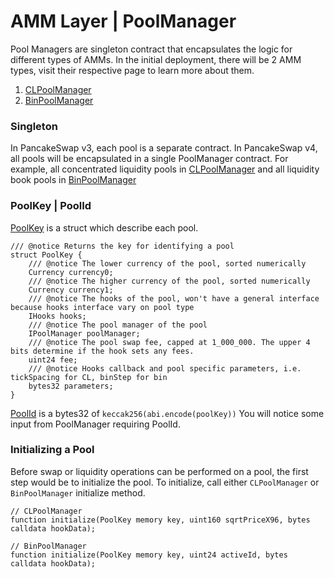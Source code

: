 # AMM Layer | PoolManager

Pool Managers are singleton contract that encapsulates the logic for different types of AMMs. In the initial deployment, there will be 2 AMM types, visit their respective page to learn more about them.

1. [CLPoolManager](/contracts/v4/overview/amm-layer/concentrated-liquidity)
2. [BinPoolManager](/contracts/v4/overview/amm-layer/liquidity-book)

### Singleton

In PancakeSwap v3, each pool is a separate contract. In PancakeSwap v4, all pools will be encapsulated in a single PoolManager contract. For example, all concentrated liquidity pools in [CLPoolManager](https://github.com/pancakeswap/pancake-v4-core/blob/main/src/pool-cl/CLPoolManager.sol) and all liquidity book pools in [BinPoolManager](https://github.com/pancakeswap/pancake-v4-core/blob/main/src/pool-bin/BinPoolManager.sol)


### PoolKey | PoolId

[PoolKey](https://github.com/pancakeswap/pancake-v4-core/blob/main/src/types/PoolKey.sol) is a struct which describe each pool.

```
/// @notice Returns the key for identifying a pool
struct PoolKey {
    /// @notice The lower currency of the pool, sorted numerically
    Currency currency0;
    /// @notice The higher currency of the pool, sorted numerically
    Currency currency1;
    /// @notice The hooks of the pool, won't have a general interface because hooks interface vary on pool type
    IHooks hooks;
    /// @notice The pool manager of the pool
    IPoolManager poolManager;
    /// @notice The pool swap fee, capped at 1_000_000. The upper 4 bits determine if the hook sets any fees.
    uint24 fee;
    /// @notice Hooks callback and pool specific parameters, i.e. tickSpacing for CL, binStep for bin
    bytes32 parameters;
}
```


[PoolId](https://github.com/pancakeswap/pancake-v4-core/blob/main/src/types/PoolId.sol) is a bytes32 of `keccak256(abi.encode(poolKey))` You will notice some input from PoolManager requiring PoolId.


### Initializing a Pool

Before swap or liquidity operations can be performed on a pool, the first step would be to initialize the pool. To initialize, call either `CLPoolManager` or `BinPoolManager` initialize method.

```solidity
// CLPoolManager
function initialize(PoolKey memory key, uint160 sqrtPriceX96, bytes calldata hookData);

// BinPoolManager
function initialize(PoolKey memory key, uint24 activeId, bytes calldata hookData);
```
